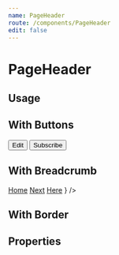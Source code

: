 ```yaml
---
name: PageHeader
route: /components/PageHeader
edit: false
---
```



# PageHeader

## Usage

<Playground>
	<PageHeader
		title="Example 1"
		preTitle="Pre Title 1"
		subTitle="Sub Title 1"
	/>
</Playground>

## With Buttons

<Playground>
	<PageHeader title="Example 2" subTitle="Sub-title 2">
		<ButtonList>
			<Button color="primary">Edit</Button>
			<Button color="teal">Subscribe</Button>
		</ButtonList>
	</PageHeader>
</Playground>

## With Breadcrumb

<Playground>
	<PageHeader
		title="Example 3"
		breadcrumb={
			<Breadcrumb>
				<Breadcrumb.Item>
					<a href="/">Home</a>
				</Breadcrumb.Item>
				<Breadcrumb.Item>
					<a href="/">Next</a>
				</Breadcrumb.Item>
				<Breadcrumb.Item active>
					<a href="/">Here</a>
				</Breadcrumb.Item>
			</Breadcrumb>
		}
	/>
</Playground>

## With Border

<Playground>
	<PageHeader
		title="Example 4"
		preTitle="Pre Title 4"
		subTitle="Sub Title 4"
		border
	/>
</Playground>

## Properties

<Props of={PageHeader} />
